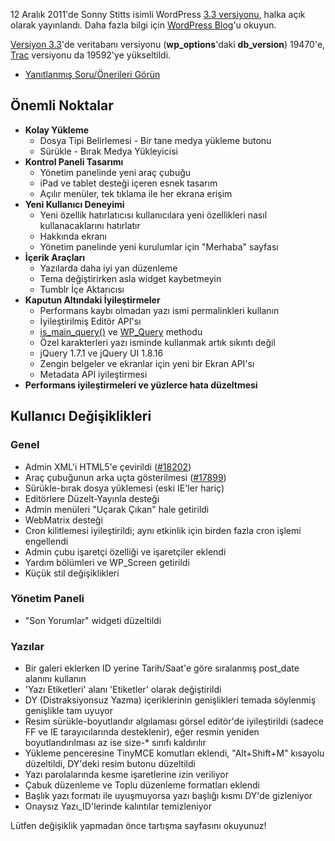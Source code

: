 {{Languages|
{{en|Version 3.3}}
{{ja|Version 3.3}}
{{tr|Versiyon 3.3}}
}}

12 Aralık 2011'de Sonny Stitts isimli WordPress [[Version 3.3|3.3 versiyonu]], halka açık olarak yayınlandı. Daha fazla bilgi için [http://wordpress.org/news/2011/12/sonny/ WordPress Blog]'u okuyun.

[[Version 3.3|Versiyon 3.3]]'de veritabanı versiyonu ('''wp_options''''daki '''db_version''') 19470'e, [https://core.trac.wordpress.org Trac] versiyonu da 19592'ye yükseltildi.

* [http://trac.wordpress.org/query?status=closed&milestone=3.3 Yanıtlanmış Soru/Önerileri Görün]

==Önemli Noktalar==
* '''Kolay Yükleme'''
** Dosya Tipi Belirlemesi - Bir tane medya yükleme butonu
** Sürükle - Bırak Medya Yükleyicisi
* '''Kontrol Paneli Tasarımı'''
** Yönetim panelinde yeni araç çubuğu
** iPad ve tablet desteği içeren esnek tasarım
** Açılır menüler, tek tıklama ile her ekrana erişim
* '''Yeni Kullanıcı Deneyimi'''
** Yeni özellik hatırlatıcısı kullanıcılara yeni özellikleri nasıl kullanacaklarını hatırlatır
** Hakkında ekranı
** Yönetim panelinde yeni kurulumlar için "Merhaba" sayfası
* '''İçerik Araçları'''
** Yazılarda daha iyi yan düzenleme
** Tema değiştirirken asla widget kaybetmeyin
** Tumblr İçe Aktarıcısı
* '''Kaputun Altındaki İyileştirmeler'''
** Performans kaybı olmadan yazı ismi permalinkleri kullanın
** İyileştirilmiş Editör API'sı
**  [[Function_Reference/is_main_query|is_main_query()]] ve [[Class Reference/WP Query|WP_Query]] methodu
** Özel karakterleri yazı isminde kullanmak artık sıkıntı değil
** jQuery 1.7.1 ve jQuery UI 1.8.16
** Zengin belgeler ve ekranlar için yeni bir Ekran API'sı
** Metadata API iyileştirmesi
* '''Performans iyileştirmeleri ve yüzlerce hata düzeltmesi'''

==Kullanıcı Değişiklikleri==

===Genel===
* Admin XML'i HTML5'e çevirildi ([http://core.trac.wordpress.org/ticket/18202 #18202])
* Araç çubuğunun arka uçta gösterilmesi ([http://core.trac.wordpress.org/ticket/17899 #17899])
* Sürükle-bırak dosya yüklemesi (eski IE'ler hariç)
* Editörlere Düzelt-Yayınla desteği
* Admin menüleri "Uçarak Çıkan" hale getirildi
* WebMatrix desteği
* Cron kilitlemesi iyileştirildi; aynı etkinlik için birden fazla cron işlemi engellendi
* Admin çubu işaretçi özelliği ve işaretçiler eklendi
* Yardım bölümleri ve WP_Screen getirildi
* Küçük stil değişiklikleri

===Yönetim Paneli===
* "Son Yorumlar" widgeti düzeltildi

===Yazılar===
* Bir galeri eklerken ID yerine Tarih/Saat'e göre sıralanmış post_date alanını kullanın 
* 'Yazı Etiketleri' alanı 'Etiketler' olarak değiştirildi
* DY (Distraksiyonsuz Yazma) içeriklerinin genişlikleri temada söylenmiş genişlikle tam uyuyor
* Resim sürükle-boyutlandır algılaması görsel editör'de iyileştirildi (sadece FF ve IE tarayıcılarında desteklenir), eğer resmin yeniden boyutlandırılması az ise size-* sınıfı kaldırılır
* Yükleme penceresine TinyMCE komutları eklendi, "Alt+Shift+M" kısayolu düzeltildi, DY'deki resim butonu düzeltildi
* Yazı parolalarında kesme işaretlerine izin veriliyor
* Çabuk düzenleme ve Toplu düzenleme formatları eklendi
* Başlık yazı formatı ile uyuşmuyorsa yazı başlığı kısmı DY'de gizleniyor
* Onaysız Yazı_ID'lerinde kalıntılar temizleniyor

{{Stub}}
Lütfen değişiklik yapmadan önce tartışma sayfasını okuyunuz!